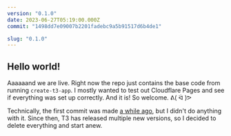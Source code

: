 ```yaml
---
version: "0.1.0"
date: 2023-06-27T05:19:00.000Z
commit: "1498dd7e09007b2201fadebc9a5b91517d6b4de1"

slug: "0.1.0"
---
```


## Hello world!

Aaaaaand we are live. Right now the repo just contains the base code from running `create-t3-app`. I mostly wanted to test out Cloudflare Pages and see if everything was set up correctly. And it is! So welcome. ᕕ( ᐛ )ᕗ

Technically, the first commit was made [a while ago](https://github.com/aczw/personal-website/commit/5e634c23261a5a81454120f320b33fdef8e6adcb), but I didn't do anything with it. Since then, T3 has released multiple new versions, so I decided to delete everything and start anew.
